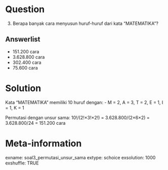 Question
========
(3) Berapa banyak cara menyusun huruf-huruf dari kata "MATEMATIKA"?

Answerlist
----------
* 151.200 cara
* 3.628.800 cara
* 302.400 cara
* 75.600 cara

Solution
========
Kata "MATEMATIKA" memiliki 10 huruf dengan:
- M = 2, A = 3, T = 2, E = 1, I = 1, K = 1

Permutasi dengan unsur sama:
10!/(2!×3!×2!) = 3.628.800/(2×6×2) = 3.628.800/24 = 151.200 cara

Meta-information
================
exname: soal3_permutasi_unsur_sama
extype: schoice
exsolution: 1000
exshuffle: TRUE
